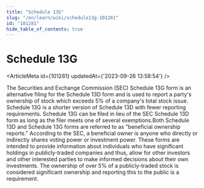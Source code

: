 ```yaml
---
title: "Schedule 13G"
slug: "/en/learn/wiki/schedule13g-101281"
id: "101281"
hide_table_of_contents: true
---
```



# Schedule 13G

<ArticleMeta id={101281} updatedAt={'2023-09-26 13:58:54'} />
<div className='border-solid border-b border-t-0 my-4 border-[var(--ifm-color-gray-300)]' />

The Securities and Exchange Commission (SEC) Schedule 13G form is an alternative filing for the Schedule 13D form and is used to report a party's ownership of stock which exceeds 5% of a company's total stock issue. Schedule 13G is a shorter version of Schedule 13D with fewer reporting requirements. Schedule 13G can be filed in lieu of the SEC Schedule 13D form as long as the filer meets one of several exemptions.Both Schedule 13D and Schedule 13G forms are referred to as "beneficial ownership reports." According to the SEC, a beneficial owner is anyone who directly or indirectly shares voting power or investment power. These forms are intended to provide information about individuals who have significant holdings in publicly-traded companies and thus, allow for other investors and other interested parties to make informed decisions about their own investments. The ownership of over 5% of a publicly-traded stock is considered significant ownership and reporting this to the public is a requirement.
